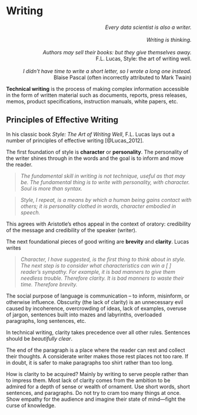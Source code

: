 <style>
.flushright {
   text-align: right;
}
</style>

# Writing {#sec-writing}


<!---
Google technical writing course: https://developers.google.com/tech-writing
Duke University scientific writing tutorial: https://sites.duke.edu/scientificwriting/

Ten principles of technical writing: https://www.writerswrite.co.za/ten-principles-of-effective-writing/

--->


:::: {.callout-tip title="Quotes"}
::: {.flushright data-latex=""}
*Every data scientist is also a writer.*\
\
*Writing is thinking.*\
\
*Authors may sell their books: but they give themselves away.*\
F.L. Lucas, Style: the art of writing well.\
\
*I didn't have time to write a short letter, so I wrote a long one instead.*\
Blaise Pascal (often incorrectly attributed to Mark Twain)
:::
::::

**Technical writing** is the process of making complex information accessible in
the form of written material such as documents, reports, press releases, memos, 
product specifications, instruction manuals, white papers, etc.


## Principles of Effective Writing

In his classic book *Style: The Art of Writing Well*, F.L. Lucas lays out a
number of principles of effective writing [@Lucas_2012]. 

The first foundation of style is **character** or **personality**. The personality
of the writer shines through in the words and the goal is to inform and move
the reader. 

>*The fundamental skill in writing is not technique, useful as that may be. The
fundamental thing is to write with personality, with character. Soul is more 
than syntax.*

>*Style, I repeat, is a means by which a human being gains contact with others; 
it is personality clothed in words, character embodied in speech.*

This agrees with Aristotle's ethos appeal in the context of oratory: credibility 
of the message and credibility of the speaker (writer). 

The next foundational pieces of good writing are **brevity** and **clarity**. 
Lucas writes

>*Character, I have suggested, is the first thing to think about in style. The
next step is to consider what characteristics can win a [ ] reader's sympathy.
For example, it is bad manners to give them needless trouble. Therefore clarity. 
It is bad manners to waste their time. Therefore brevity.*

The social purpose of language is communication -- to inform, misinform, or
otherwise influence. Obscurity (the lack of clarity) is an unnecessary evil caused
by incoherence, overcrowding of ideas, lack of examples, overuse of jargon, 
sentences built into mazes and labyrinths, overloaded paragraphs, long sentences,
etc.

In technical writing, clarity takes precedence over all other rules. Sentences
should be *beautifully clear*.

The end of the paragraph is a place where the reader can rest and collect their
thoughts. A considerate writer makes those rest places not too rare. If in doubt,
it is safer to make paragraphs too shirt rather than too long.

How is clarity to be acquired? Mainly by writing to serve people rather than 
to impress them. Most lack of clarity comes from the ambition to be admired for 
a depth of sense or wealth of ornament. Use short words, short sentences, and
paragraphs. Do not try to cram too many things at once. Show empathy for the
audience and imagine their state of mind---fight the curse of knowledge.



